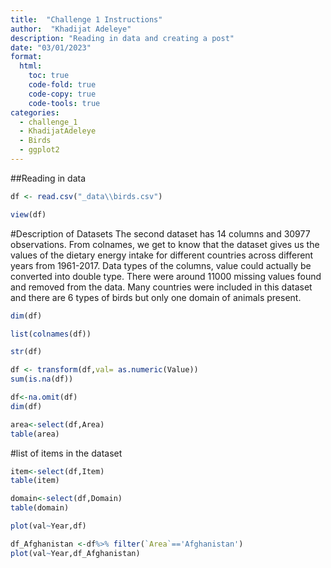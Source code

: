 ```yaml
---
title:  "Challenge 1 Instructions"
author:  "Khadijat Adeleye"
description: "Reading in data and creating a post"
date: "03/01/2023"
format:
  html:
    toc: true
    code-fold: true
    code-copy: true
    code-tools: true
categories:
  - challenge_1
  - KhadijatAdeleye
  - Birds
  - ggplot2
---
```


##Reading in data
```r
df <- read.csv("_data\\birds.csv")

view(df)
```

#Description of Datasets
The second dataset has 14 columns and 30977 observations. From colnames, we get to know that the dataset gives us the values of the dietary energy intake for different countries across different years from 1961-2017. Data types of the columns, value could actually be converted into double type. There were around 11000 missing values found and removed from the data. Many countries were included in this dataset and there are 6 types of birds but only one domain of animals present.
```r
dim(df) 
```
```r
list(colnames(df))
```
```r
str(df)
```

```r
df <- transform(df,val= as.numeric(Value))
sum(is.na(df))
```
```r
df<-na.omit(df)
dim(df)
```
```r
area<-select(df,Area)
table(area)
```
#list of items in the dataset
```r
item<-select(df,Item)
table(item)
```

```r
domain<-select(df,Domain)
table(domain)
```
```r
plot(val~Year,df)
```


```r
df_Afghanistan <-df%>% filter(`Area`=='Afghanistan')
plot(val~Year,df_Afghanistan)
```